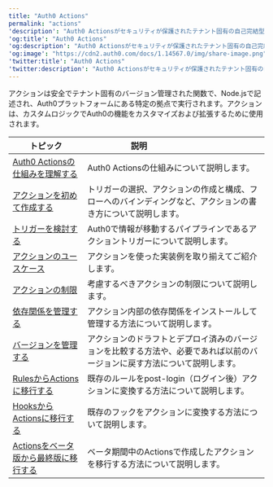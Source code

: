 ---
title: "Auth0 Actions"
permalink: "actions"
'description': "Auth0 Actionsがセキュリティが保護されたテナント固有の自己完結型の機能で、Auth0の動作をカスタマイズできることについて説明します。"
'og:title': "Auth0 Actions"
'og:description': "Auth0 Actionsがセキュリティが保護されたテナント固有の自己完結型の機能で、Auth0の動作をカスタマイズできることについて説明します。"
'og:image': "https://cdn2.auth0.com/docs/1.14567.0/img/share-image.png"
'twitter:title': "Auth0 Actions"
'twitter:description': "Auth0 Actionsがセキュリティが保護されたテナント固有の自己完結型の機能で、Auth0の動作をカスタマイズできることについて説明します。"
---

アクションは安全でテナント固有のバージョン管理された関数で、Node.jsで記述され、Auth0プラットフォームにある特定の拠点で実行されます。アクションは、カスタムロジックでAuth0の機能をカスタマイズおよび拡張するために使用されます。

<table class="table"><thead>
<tr>
<th><b>トピック</b></th>
<th><b>説明</b>                                </th>
</tr>
</thead>
<tbody>
<tr>
<td><a href="/docs/ja-jp/customize/actions/actions-overview">Auth0 Actionsの仕組みを理解する</a></td>
<td>Auth0 Actionsの仕組みについて説明します。</td>
</tr>
<tr>
<td><a href="/docs/ja-jp/customize/actions/write-your-first-action">アクションを初めて作成する</a></td>
<td>トリガーの選択、アクションの作成と構成、フローへのバインディングなど、アクションの書き方について説明します。</td>
</tr>
<tr>
<td><a href="/docs/ja-jp/customize/actions/flows-and-triggers">トリガーを検討する</a></td>
<td>Auth0で情報が移動するパイプラインであるアクショントリガーについて説明します。</td>
</tr>
<tr>
<td><a href="/docs/ja-jp/customize/actions/use-cases">アクションのユースケース</a></td>
<td>アクションを使った実装例を取り揃えてご紹介します。</td>
</tr>
<tr>
<td><a href="/docs/ja-jp/customize/actions/limitations">アクションの制限</a></td>
<td>考慮するべきアクションの制限について説明します。</td>
</tr>
<tr>
<td><a href="/docs/ja-jp/customize/actions/manage-dependencies">依存関係を管理する</a></td>
<td>アクション内部の依存関係をインストールして管理する方法について説明します。</td>
</tr>
<tr>
<td><a href="/docs/ja-jp/customize/actions/manage-versions">バージョンを管理する</a></td>
<td>アクションのドラフトとデプロイ済みのバージョンを比較する方法や、必要であれば以前のバージョンに戻す方法について説明します。</td>
</tr>
<tr>
<td><a href="/docs/ja-jp/customize/actions/migrate/migrate-from-rules-to-actions">RulesからActionsに移行する</a></td>
<td>既存のルールをpost-login（ログイン後）アクションに変換する方法について説明します。</td>
</tr>
<tr>
<td><a href="/docs/ja-jp/customize/actions/migrate/migrate-from-hooks-to-actions">HooksからActionsに移行する</a></td>
<td>既存のフックをアクションに変換する方法について説明します。</td>
</tr>
<tr>
<td><a href="/docs/ja-jp/customize/actions/migrate/migrate-from-actions-beta-to-final">Actionsをベータ版から最終版に移行する</a></td>
<td>ベータ期間中のActionsで作成したアクションを移行する方法について説明します。</td>
</tr>
</tbody>
</table>